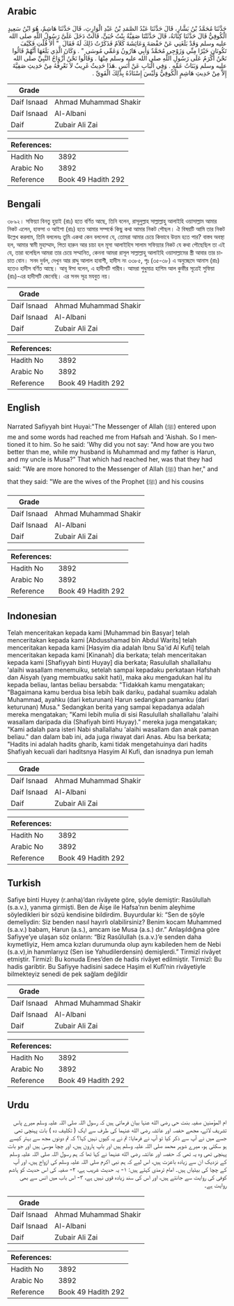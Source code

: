 ## Arabic


<div dir="rtl" lang="ar" style={{fontSize:'larger',backgroundColor:'#f8f9fa',padding:20}}>
حَدَّثَنَا مُحَمَّدُ بْنُ بَشَّارٍ، قَالَ حَدَّثَنَا عَبْدُ الصَّمَدِ بْنُ عَبْدِ الْوَارِثِ، قَالَ حَدَّثَنَا هَاشِمٌ، هُوَ ابْنُ سَعِيدٍ الْكُوفِيُّ قَالَ حَدَّثَنَا كِنَانَةُ، قَالَ حَدَّثَتْنَا صَفِيَّةُ بِنْتُ حُيَىٍّ، قَالَتْ دَخَلَ عَلَىَّ رَسُولُ اللَّهِ صلى الله عليه وسلم وَقَدْ بَلَغَنِي عَنْ حَفْصَةَ وَعَائِشَةَ كَلاَمٌ فَذَكَرْتُ ذَلِكَ لَهُ فَقَالَ ‏ "‏ أَلاَ قُلْتِ فَكَيْفَ تَكُونَانِ خَيْرًا مِنِّي وَزَوْجِي مُحَمَّدٌ وَأَبِي هَارُونُ وَعَمِّي مُوسَى ‏"‏ ‏.‏ وَكَانَ الَّذِي بَلَغَهَا أَنَّهُمْ قَالُوا نَحْنُ أَكْرَمُ عَلَى رَسُولِ اللَّهِ صلى الله عليه وسلم مِنْهَا ‏.‏ وَقَالُوا نَحْنُ أَزْوَاجُ النَّبِيِّ صلى الله عليه وسلم وَبَنَاتُ عَمِّهِ ‏.‏ وَفِي الْبَابِ عَنْ أَنَسٍ ‏.‏هَذَا حَدِيثٌ غَرِيبٌ لاَ نَعْرِفُهُ مِنْ حَدِيثِ صَفِيَّةَ إِلاَّ مِنْ حَدِيثِ هَاشِمٍ الْكُوفِيُّ وَلَيْسَ إِسْنَادُهُ بِذَلِكَ الْقَوِيِّ ‏.‏
</div>
<div style={{backgroundColor:'#f8f9fa',padding:20, marginBottom: 10}}><table> <thead> <tr> <th>Grade</th> <th></th> </tr> </thead> <tbody> <tr><td>Daif Isnaad</td><td>Ahmad Muhammad Shakir</td></tr><tr><td>Daif Isnaad</td><td>Al-Albani</td></tr><tr><td>Daif</td><td>Zubair Ali Zai</td></tr></tbody></table><table> <thead> <tr> <th>References:</th> <th></th> </tr> </thead> <tbody><tr><td>Hadith No</td><td>3892</td></tr><tr><td>Arabic No</td><td>3892</td></tr><tr><td>Reference</td><td>Book 49 Hadith 292</td></tr></tbody></table></div>

## Bengali


<div dir="ltr" lang="bn" style={{fontSize:'larger',backgroundColor:'#f8f9fa',padding:20}}>
৩৮৯২। সফিয়্যা বিনতু হুয়াই (রাঃ) হতে বর্ণিত আছে, তিনি বলেন, রাসূলুল্লাহ সাল্লাল্লাহু আলাইহি ওয়াসাল্লাম আমার নিকট এলেন, হাফসা ও আইশা (রাঃ) হতে আমার সম্পর্কে কিছু কথা আমার নিকট পৌছল। ঐ বিষয়টি আমি তার নিকট উল্লেখ করলাম, তিনি বললেনঃ তুমি একথা কেন বললেনা যে, তোমরা আমার চেয়ে কিভাবে উত্তম হতে পার? বাস্তব অবস্থা হল, আমার স্বামী মুহাম্মাদ, পিতা হারুন আর চাচা হল মূসা আলাইহিস সালাম সফিয়্যার নিকট যে কথা পৌছেছিল তা এই যে, তারা বলেছিল আমরা তার চেয়ে সম্মানিত, কেননা আমরা রাসূল সাল্লাল্লাহু আলাইহি ওয়াসাল্লামের স্ত্রী আবার তার চাচাত বোন। সনদ দুর্বল, দেখুন আর রাদ্দু আলাল হাবাশী, হাদীস নং ৩৩৮৫, পৃঃ (৩৫-৩৮) এ অনুচ্ছেদে আনাস (রাঃ) হতেও হাদীস বর্ণিত আছে। আবূ ঈসা বলেন, এ হাদীসটি গারীব। আমরা শুধুমাত্র হাশিম আল কুফীর সূত্রেই সুফিয়া (রাঃ)-এর হাদীসটি জেনেছি। এর সনদ সূত্র মযবুত নয়।
</div>
<div style={{backgroundColor:'#f8f9fa',padding:20, marginBottom: 10}}><table> <thead> <tr> <th>Grade</th> <th></th> </tr> </thead> <tbody> <tr><td>Daif Isnaad</td><td>Ahmad Muhammad Shakir</td></tr><tr><td>Daif Isnaad</td><td>Al-Albani</td></tr><tr><td>Daif</td><td>Zubair Ali Zai</td></tr></tbody></table><table> <thead> <tr> <th>References:</th> <th></th> </tr> </thead> <tbody><tr><td>Hadith No</td><td>3892</td></tr><tr><td>Arabic No</td><td>3892</td></tr><tr><td>Reference</td><td>Book 49 Hadith 292</td></tr></tbody></table></div>

## English


<div dir="ltr" lang="en" style={{fontSize:'larger',backgroundColor:'#f8f9fa',padding:20}}>
Narrated Safiyyah bint Huyai:"The Messenger of Allah (ﷺ) entered upon me and some words had reached me from Hafsah and 'Aishah. So I mentioned it to him. So he said: 'Why did you not say: "And how are you two better than me, while my husband is Muhammad and my father is Harun, and my uncle is Musa?" That which had reached her, was that they had said: "We are more honored to the Messenger of Allah (ﷺ) than her," and that they said: "We are the wives of the Prophet (ﷺ) and his cousins
</div>
<div style={{backgroundColor:'#f8f9fa',padding:20, marginBottom: 10}}><table> <thead> <tr> <th>Grade</th> <th></th> </tr> </thead> <tbody> <tr><td>Daif Isnaad</td><td>Ahmad Muhammad Shakir</td></tr><tr><td>Daif Isnaad</td><td>Al-Albani</td></tr><tr><td>Daif</td><td>Zubair Ali Zai</td></tr></tbody></table><table> <thead> <tr> <th>References:</th> <th></th> </tr> </thead> <tbody><tr><td>Hadith No</td><td>3892</td></tr><tr><td>Arabic No</td><td>3892</td></tr><tr><td>Reference</td><td>Book 49 Hadith 292</td></tr></tbody></table></div>

## Indonesian


<div dir="ltr" lang="id" style={{fontSize:'larger',backgroundColor:'#f8f9fa',padding:20}}>
Telah menceritakan kepada kami [Muhammad bin Basyar] telah menceritakan kepada kami [Abdusshamad bin Abdul Warits] telah menceritakan kepada kami [Hasyim dia adalah Ibnu Sa'id Al Kufi] telah menceritakan kepada kami [Kinanah] dia berkata; telah menceritakan kepada kami [Shafiyyah binti Huyay] dia berkata; Rasulullah shallallahu 'alaihi wasallam menemuiku, setelah sampai kepadaku perkataan Hafshah dan Aisyah (yang membuatku sakit hati), maka aku mengadukan hal itu kepada beliau, lantas beliau bersabda: "Tidakkah kamu mengatakan; "Bagaimana kamu berdua bisa lebih baik dariku, padahal suamiku adalah Muhammad, ayahku (dari keturunan) Harun sedangkan pamanku (dari keturunan) Musa." Sedangkan berita yang sampai kepadanya adalah mereka mengatakan; "Kami lebih mulia di sisi Rasulullah shallallahu 'alaihi wasallam daripada dia (Shafiyah binti Huyay)." mereka juga mengatakan; "Kami adalah para isteri Nabi shallallahu 'alaihi wasallam dan anak paman beliau." dan dalam bab ini, ada juga riwayat dari Anas. Abu Isa berkata; "Hadits ini adalah hadits gharib, kami tidak mengetahuinya dari hadits Shafiyah kecuali dari haditsnya Hasyim Al Kufi, dan isnadnya pun lemah
</div>
<div style={{backgroundColor:'#f8f9fa',padding:20, marginBottom: 10}}><table> <thead> <tr> <th>Grade</th> <th></th> </tr> </thead> <tbody> <tr><td>Daif Isnaad</td><td>Ahmad Muhammad Shakir</td></tr><tr><td>Daif Isnaad</td><td>Al-Albani</td></tr><tr><td>Daif</td><td>Zubair Ali Zai</td></tr></tbody></table><table> <thead> <tr> <th>References:</th> <th></th> </tr> </thead> <tbody><tr><td>Hadith No</td><td>3892</td></tr><tr><td>Arabic No</td><td>3892</td></tr><tr><td>Reference</td><td>Book 49 Hadith 292</td></tr></tbody></table></div>

## Turkish


<div dir="ltr" lang="tr" style={{fontSize:'larger',backgroundColor:'#f8f9fa',padding:20}}>
Safiye binti Huyey (r.anha)’dan rivâyete göre, şöyle demiştir: Rasûlullah (s.a.v.), yanıma girmişti. Ben de Âişe ile Hafsa’nın benim aleyhime söyledikleri bir sözü kendisine bildirdim. Buyurdular ki: “Sen de şöyle demeliydin: Siz benden nasıl hayırlı olabilirsiniz? Benim kocam Muhammed (s.a.v.) babam, Harun (a.s.), amcam ise Musa (a.s.) dır.” Anlaşıldığına göre Safiyye’ye ulaşan söz onların: “Biz Rasûlullah (s.a.v.)’e senden daha kıymetliyiz, Hem amca kızları durumunda olup aynı kabileden hem de Nebi (s.a.v),in hanımlarıyız (Sen ise Yahudilerdensin) demişlerdi.” Tirmizî rivâyet etmiştir. Tirmizî: Bu konuda Enes’den de hadis rivâyet edilmiştir. Tirmizî: Bu hadis garibtir. Bu Safiyye hadisini sadece Haşim el Kufî’nin rivâyetiyle bilmekteyiz senedi de pek sağlam değildir
</div>
<div style={{backgroundColor:'#f8f9fa',padding:20, marginBottom: 10}}><table> <thead> <tr> <th>Grade</th> <th></th> </tr> </thead> <tbody> <tr><td>Daif Isnaad</td><td>Ahmad Muhammad Shakir</td></tr><tr><td>Daif Isnaad</td><td>Al-Albani</td></tr><tr><td>Daif</td><td>Zubair Ali Zai</td></tr></tbody></table><table> <thead> <tr> <th>References:</th> <th></th> </tr> </thead> <tbody><tr><td>Hadith No</td><td>3892</td></tr><tr><td>Arabic No</td><td>3892</td></tr><tr><td>Reference</td><td>Book 49 Hadith 292</td></tr></tbody></table></div>

## Urdu


<div dir="rtl" lang="ur" style={{fontSize:'larger',backgroundColor:'#f8f9fa',padding:20}}>
ام المؤمنین صفیہ بنت حی رضی الله عنہا بیان فرماتی ہیں کہ رسول اللہ صلی اللہ علیہ وسلم میرے پاس تشریف لائے، مجھے حفصہ اور عائشہ رضی الله عنہما کی طرف سے ایک ( تکلیف دہ ) بات پہنچی تھی جسے میں نے آپ سے ذکر کیا تو آپ نے فرمایا: تم نے یہ کیوں نہیں کہا؟ کہ تم دونوں مجھ سے بہتر کیسے ہو سکتی ہو، میرے شوہر محمد صلی اللہ علیہ وسلم ہیں اور باپ ہارون ہیں، اور چچا موسیٰ ہیں اور جو بات پہنچی تھی وہ یہ تھی کہ حفصہ اور عائشہ رضی الله عنہما نے کہا تھا کہ ہم رسول اللہ صلی اللہ علیہ وسلم کے نزدیک ان سے زیادہ باعزت ہیں، اس لیے کہ ہم نبی اکرم صلی اللہ علیہ وسلم کی ازواج ہیں، اور آپ کے چچا کی بیٹیاں ہیں۔ امام ترمذی کہتے ہیں: ۱- یہ حدیث غریب ہے، ۲- صفیہ کی اس حدیث کو ہاشم کوفی کی روایت سے جانتے ہیں، اور اس کی سند زیادہ قوی نہیں ہے، ۳- اس باب میں انس سے بھی روایت ہے۔
</div>
<div style={{backgroundColor:'#f8f9fa',padding:20, marginBottom: 10}}><table> <thead> <tr> <th>Grade</th> <th></th> </tr> </thead> <tbody> <tr><td>Daif Isnaad</td><td>Ahmad Muhammad Shakir</td></tr><tr><td>Daif Isnaad</td><td>Al-Albani</td></tr><tr><td>Daif</td><td>Zubair Ali Zai</td></tr></tbody></table><table> <thead> <tr> <th>References:</th> <th></th> </tr> </thead> <tbody><tr><td>Hadith No</td><td>3892</td></tr><tr><td>Arabic No</td><td>3892</td></tr><tr><td>Reference</td><td>Book 49 Hadith 292</td></tr></tbody></table></div>